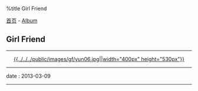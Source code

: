 %title Girl Friend

[[../../index|首页]] - [[../index|Album]]
==Girl Friend==
----
<center>[[../family/pic01|{{../../../public/images/gf/yun06.jpg||width="400px" height="530px"}}]]</center>
----
<red>date</red> : 2013-03-09
----
